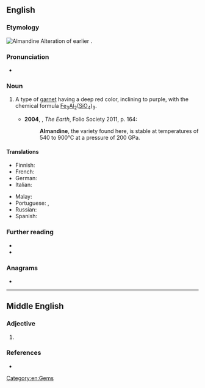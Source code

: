 ==English==
{{wikipedia}}

===Etymology===
[[Image:Almandinas.jpg|thumb|Almandine]]
Alteration of earlier {{m|en|alabandine}}.

===Pronunciation===
* {{a|UK}} {{IPA|/ˈal.mən.dʌɪn/|lang=en}}

===Noun===
{{en-noun|~}}

# {{lb|en|mineral}} A type of [[garnet]] having a deep red color, inclining to purple, with the chemical formula [[iron|Fe]]<sub>3</sub>[[aluminum|Al]]<sub>2</sub>([[silicon|Si]][[oxygen|O]]<sub>4</sub>)<sub>3</sub>.
#* '''2004''', {{w|Richard Fortey}}, ''The Earth'', Folio Society 2011, p. 164:
#*: '''Almandine''', the variety found here, is stable at temperatures of 540 to 900°C at a pressure of 200 GPa.

====Translations====
{{trans-top|mineral}}
* Finnish: {{t+|fi|almandiini}}
* French: {{t+|fr|almandin|m}}
* German: {{t+|de|Almandin|m}}
* Italian: {{t|it|almandino|m}}
{{trans-mid}}
* Malay: {{t|ms|almandin}}
* Portuguese: {{t|pt|almandina|f}}, {{t|pt|almandita|f}}
* Russian: {{t+|ru|альманди́н|m}}
* Spanish: {{t|es|almandino|m}}
{{trans-bottom}}

===Further reading===
* {{R:WebMineral}}
* {{R:mindat}}

===Anagrams===
* {{anagrams|en|Mandelian}}

[[Category:en:Gems]]

----

==Middle English==

===Adjective===
{{enm-adj}}

# {{alt form|almaunden|lang=enm}}

===References===
* {{R:MED Online|entry= alma(u)ndin, (adj.) |id=MED1205 |accessdate=2 May 2018}}